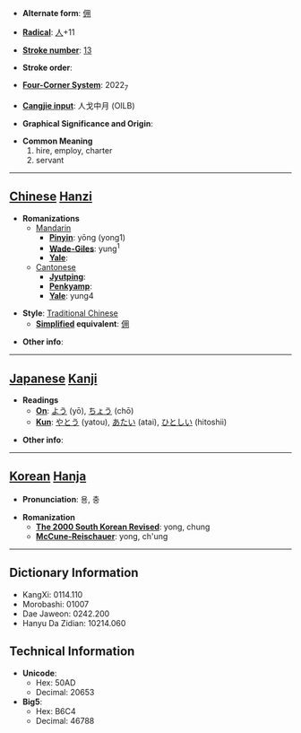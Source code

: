 * '''Alternate form''': [[佣]]

* '''[[Wiktionary:Chinese radical index| Radical]]''': [[Wiktionary:Chinese radical index 人|人]]+11

* '''[[Wiktionary:Chinese total strokes index|Stroke number]]''': [[Wiktionary:Chinese total strokes index 13|13]]

* '''Stroke order''': 

* '''[[Wiktionary:Chinese four corner index|Four-Corner System]]''': 2022<sub>7</sub>

* '''[[Wiktionary:Chinese Cangjie index|Cangjie input]]''': 人戈中月 (OILB)

* '''Graphical Significance and Origin''': 

* '''Common Meaning'''
*#hire, employ, charter
*# servant


----

== [[Chinese]] [[Hanzi]] ==

* '''Romanizations'''
** [[Mandarin]]
*** '''[[Pinyin]]''': yōng (yong1)
*** '''[[Wade-Giles]]''': yung<sup>1</sup>
*** '''[[Yale]]''': 
**[[Cantonese]]
***'''[[Jyutping]]''':
***'''[[Penkyamp]]''': 
***'''[[Yale]]''': yung4

* '''Style''': [[Traditional Chinese]] 
** '''[[Simplified Chinese|Simplified]] equivalent''': [[佣]]

* '''Other info''': 

----

== [[Japanese]] [[Kanji]] ==

* '''Readings'''
** '''[[On]]''': [[よう]] (yō), [[ちょう]] (chō)
** '''[[Kun]]''': [[やとう]] (yatou), [[あたい]] (atai), [[ひとしい]] (hitoshii)

* '''Other info''':  

----

== [[Korean]] [[Hanja]] ==

* '''Pronunciation''': 용, 충

* '''Romanization'''
** '''[[The 2000 South Korean Revised Romanization|The 2000 South Korean Revised]]''': yong, chung
** '''[[McCune-Reischauer]]''': yong, ch'ung

----

== Dictionary Information ==

* KangXi: 0114.110
* Morobashi: 01007
* Dae Jaweon: 0242.200
* Hanyu Da Zidian: 10214.060

== Technical Information ==

* '''Unicode''':
** Hex: 50AD
** Decimal: 20653
* '''Big5''':
** Hex: B6C4
** Decimal: 46788